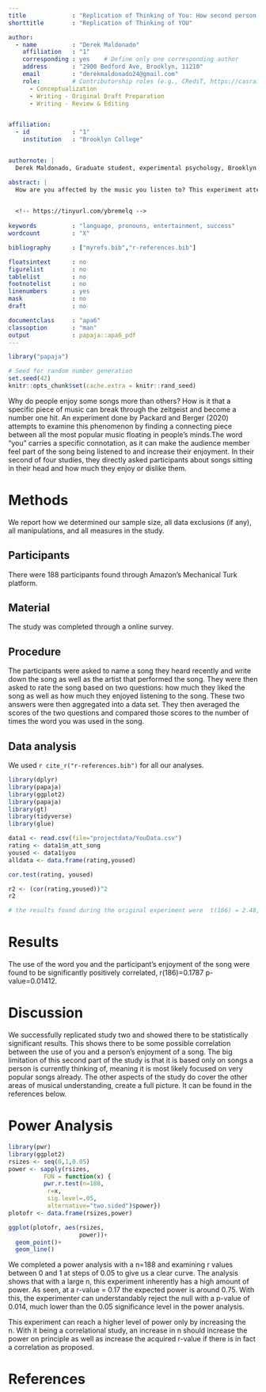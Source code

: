 ```yaml
---
title             : "Replication of Thinking of You: How second person pronouns shape cultural success"
shorttitle        : "Replication of Thinking of YOU"

author: 
  - name          : "Derek Maldonado"
    affiliation   : "1"
    corresponding : yes    # Define only one corresponding author
    address       : "2900 Bedford Ave, Brooklyn, 11210"
    email         : "derekmaldonado24@gmail.com"
    role:         # Contributorship roles (e.g., CRediT, https://casrai.org/credit/)
      - Conceptualization
      - Writing - Original Draft Preparation
      - Writing - Review & Editing


affiliation:
  - id            : "1"
    institution   : "Brooklyn College"


authornote: |
  Derek Maldonado, Graduate student, experimental psychology, Brooklyn College of the City University of New York.

abstract: |
  How are you affected by the music you listen to? This experiment attempts to replicate the work done by @PackardBergerYou in study two where they examined the use of the word "you" in popular music. The hypothesis was that there would be a significant increase in the score a person gave a song that featured the word "you" and seemed to point to the listener more than songs from other points of view. The data showed this hypothesis to be somewhat correct in the sense the word did lead to an increase in musical enjoyment.

  
  <!-- https://tinyurl.com/ybremelq -->
  
keywords          : "language, pronouns, entertainment, success"
wordcount         : "X"

bibliography      : ["myrefs.bib","r-references.bib"]

floatsintext      : no
figurelist        : no
tablelist         : no
footnotelist      : no
linenumbers       : yes
mask              : no
draft             : no

documentclass     : "apa6"
classoption       : "man"
output            : papaja::apa6_pdf
---
```


```r
library("papaja")
```

```r
# Seed for random number generation
set.seed(42)
knitr::opts_chunk$set(cache.extra = knitr::rand_seed)
```

  Why do people enjoy some songs more than others? How is it that a specific piece of music can break through the zeitgeist and become a number one hit. An experiment done by Packard and Berger (2020) attempts to examine this phenomenon by finding a connecting piece between all the most popular music floating in people's minds.The word "you" carries a specific connotation, as it can make the audience member feel part of the song being listened to and increase their enjoyment. In their second of four studies, they directly asked participants about songs sitting in their head and how much they enjoy or dislike them.

# Methods
We report how we determined our sample size, all data exclusions (if any), all manipulations, and all measures in the study. <!-- 21-word solution (Simmons, Nelson & Simonsohn, 2012; retrieved from http://ssrn.com/abstract=2160588) -->

## Participants
There were 188 participants found through Amazon's Mechanical Turk platform. 

## Material
The study was completed through a online survey.

## Procedure
  The participants were asked to name a song they heard recently and write down the song as well as the artist that performed the song. They were then asked to rate the song based on two questions: how much they liked the song as well as how much they enjoyed listening to the song. These two answers were then aggregated into a data set.
  They then averaged the scores of the two questions and compared those scores to the number of times the word you was used in the song.

## Data analysis
We used `r cite_r("r-references.bib")` for all our analyses.

```r
library(dplyr)
library(papaja)
library(ggplot2)
library(papaja)
library(gt)
library(tidyverse)
library(glue)

data1 <- read.csv(file="projectdata/YouData.csv")
rating <- data1$m_att_song
yoused <- data1$you
alldata <- data.frame(rating,yoused)

cor.test(rating, yoused)

r2 <- (cor(rating,yoused))^2
r2

# the results found during the original experiment were  t(186) = 2.48, p = .014, r^2 = 0.032

```

# Results
The use of the word you and the participant's enjoyment of the song were found to be significantly positively correlated, r(186)=0.1787 p-value=0.01412.

# Discussion
We successfully replicated study two and showed there to be statistically significant results. This shows there to be some possible correlation between the use of you and a person's enjoyment of a song. The big limitation of this second part of the study is that it is based only on songs a person is currently thinking of, meaning it is most likely focused on very popular songs already. The other aspects of the study do cover the other areas of musical understanding, create a full picture. It can be found in the references below.

# Power Analysis
```r
library(pwr)
library(ggplot2)
rsizes <- seq(0,1,0.05)
power <- sapply(rsizes,
          FUN = function(x) {
          pwr.r.test(n=188,
           r=x,
           sig.level=.05,
           alternative="two.sided")$power})
plotofr <- data.frame(rsizes,power)

ggplot(plotofr, aes(rsizes,
                    power))+
  geom_point()+
  geom_line()

```

We completed a power analysis with a n=188 and examining r values between 0 and 1 at steps of 0.05 to give us a clear curve. The analysis shows that with a large n, this experiment inherently has a high amount of power. As seen, at a r-value = 0.17 the expected power is around 0.75. With this, the experimenter can understandably reject the null with a p-value of 0.014, much lower than the 0.05 significance level in the power analysis.

This experiment can reach a higher level of power only by increasing the n. With it being a correlational study, an increase in n should increase the power on principle as well as increase the acquired r-value if there is in fact a correlation as proposed.


\newpage

# References

\begingroup
\setlength{\parindent}{-0.5in}
\setlength{\leftskip}{0.5in}

<div id="refs" custom-style="Bibliography"></div>
\endgroup
